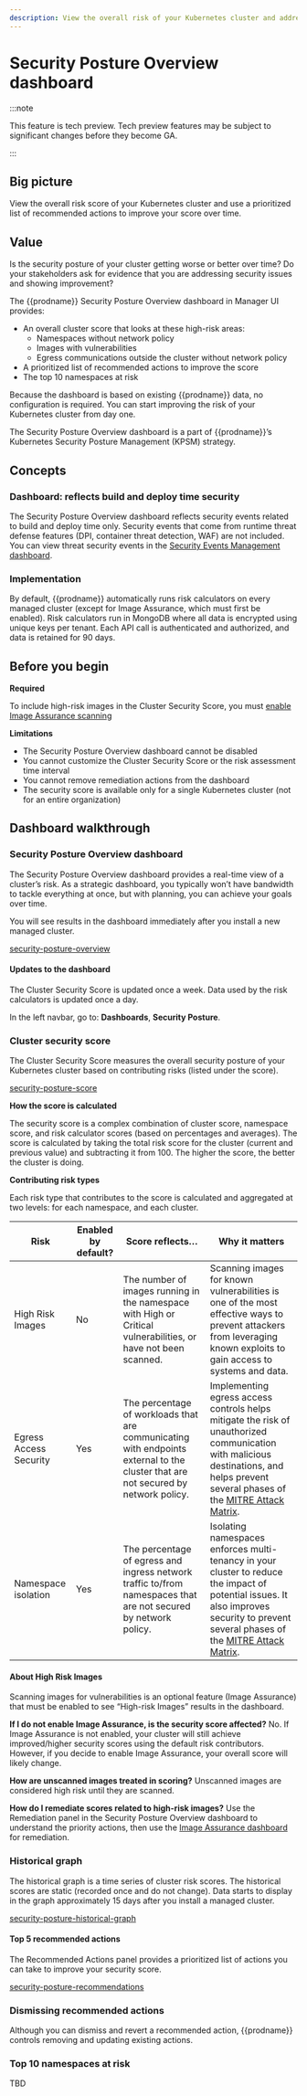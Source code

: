 ```yaml
---
description: View the overall risk of your Kubernetes cluster and address high-priority security issues.
---
```


# Security Posture Overview dashboard

:::note

This feature is tech preview. Tech preview features may be subject to significant changes before they become GA.

:::

## Big picture

View the overall risk score of your Kubernetes cluster and use a prioritized list of recommended actions to improve your score over time.

## Value

Is the security posture of your cluster getting worse or better over time? Do your stakeholders ask for evidence that you are addressing security issues and showing improvement?

The {{prodname}} Security Posture Overview dashboard in Manager UI provides:
- An overall cluster score that looks at these high-risk areas:
  - Namespaces without network policy
  - Images with vulnerabilities
  - Egress communications outside the cluster without network policy
- A prioritized list of recommended actions to improve the score
- The top 10 namespaces at risk

Because the dashboard is based on existing {{prodname}} data, no configuration is required. You can start improving the risk of your Kubernetes cluster from day one.

The Security Posture Overview dashboard is a part of {{prodname}}’s Kubernetes Security Posture Management (KPSM) strategy.

## Concepts

### Dashboard: reflects build and deploy time security

The Security Posture Overview dashboard reflects security events related to build and deploy time only. Security events that come from runtime threat defense features (DPI, container threat detection, WAF) are not included. You can view threat security events in the [Security Events Management dashboard](./security-events-management).

### Implementation

By default, {{prodname}} automatically runs risk calculators on every managed cluster (except for Image Assurance, which must first be enabled).
Risk calculators run in MongoDB where all data is encrypted using unique keys per tenant. Each API call is authenticated and authorized, and data is retained for 90 days.

## Before you begin

**Required**

To include high-risk images in the Cluster Security Score, you must [enable Image Assurance scanning](../image-assurance/scanners/overview.mdx)

**Limitations**
- The Security Posture Overview dashboard cannot be disabled
- You cannot customize the Cluster Security Score or the risk assessment time interval
- You cannot remove remediation actions from the dashboard
- The security score is available only for a single Kubernetes cluster (not for an entire organization)

## Dashboard walkthrough

### Security Posture Overview dashboard

The Security Posture Overview dashboard provides a real-time view of a cluster’s risk. As a strategic dashboard, you typically won’t have bandwidth to tackle everything at once, but with planning, you can achieve your goals over time.

You will see results in the dashboard immediately after you install a new managed cluster.

[security-posture-overview](/img/calico-cloud/security-posture-overview.png)

#### Updates to the dashboard

The Cluster Security Score is updated once a week. Data used by the risk calculators is updated once a day.

In the left navbar, go to: **Dashboards**, **Security Posture**.

### Cluster security score

The Cluster Security Score measures the overall security posture of your Kubernetes cluster based on contributing risks (listed under the score).

[security-posture-score](/img/calico-cloud/security-posture-score.png)

**How the score is calculated**

The security score is a complex combination of cluster score, namespace score, and risk calculator scores (based on percentages and averages). The score is calculated by taking the total risk score for the cluster (current and previous value) and subtracting it from 100. The higher the score, the better the cluster is doing.

**Contributing risk types**

Each risk type that contributes to the score is calculated and aggregated at two levels: for each namespace, and each cluster.

| **Risk**               | **Enabled by default?** | **Score reflects…**                                          | **Why it matters**                                           |
| ---------------------- | ----------------------- | ------------------------------------------------------------ | ------------------------------------------------------------ |
| High Risk Images       | No                      | The number of images running in the namespace with High or Critical vulnerabilities, or have not been scanned. | Scanning images for known vulnerabilities is one of the most effective ways to prevent attackers from leveraging known exploits to gain access to systems and data. |
| Egress Access Security | Yes                     | The percentage of workloads that are communicating with endpoints external to the cluster that are not secured by network policy. | Implementing egress access controls helps mitigate the risk of unauthorized communication with malicious destinations, and helps prevent several phases of the [MITRE Attack Matrix](https://attack.mitre.org/matrices/enterprise/). |
| Namespace isolation    | Yes                     | The percentage of egress and ingress network traffic to/from namespaces that are not secured by network policy. | Isolating namespaces enforces multi-tenancy in your cluster to reduce the impact of potential issues. It also improves security to prevent several phases of the [MITRE Attack Matrix](https://attack.mitre.org/matrices/enterprise/). |

#### About High Risk Images
Scanning images for vulnerabilities is an optional feature (Image Assurance) that must be enabled to see “High-risk Images” results in the dashboard.

**If I do not enable Image Assurance, is the security score affected?**
No. If Image Assurance is not enabled, your cluster will still achieve improved/higher security scores using the default risk contributors. However, if you decide to enable Image Assurance, your overall score will likely change.

**How are unscanned images treated in scoring?**
Unscanned images are considered high risk until they are scanned.

**How do I remediate scores related to high-risk images?**
Use the Remediation panel in the Security Posture Overview dashboard to understand the priority actions, then use the [Image Assurance dashboard](../image-assurance/understanding-scan-results.mdx) for remediation.

### Historical graph

The historical graph is a time series of cluster risk scores. The historical scores are static (recorded once and do not change). Data starts to display in the graph approximately 15 days after you install a managed cluster.

[security-posture-historical-graph](/img/calico-cloud/security-posture-historical-graph.png)

#### Top 5 recommended actions
The Recommended Actions panel provides a prioritized list of actions you can take to improve your security score.

[security-posture-recommendations](/img/calico-cloud/security-posture-recommendations.png)

### Dismissing recommended actions
Although you can dismiss and revert a recommended action, {{prodname}} controls removing and updating existing actions.

### Top 10 namespaces at risk
TBD

